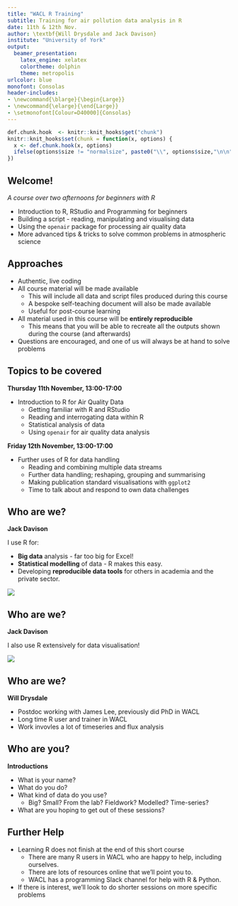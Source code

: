 ```yaml
---
title: "WACL R Training"
subtitle: Training for air pollution data analysis in R
date: 11th & 12th Nov.
author: \textbf{Will Drysdale and Jack Davison}
institute: "University of York"
output: 
  beamer_presentation: 
    latex_engine: xelatex
    colortheme: dolphin
    theme: metropolis
urlcolor: blue
monofont: Consolas
header-includes:
- \newcommand{\blarge}{\begin{Large}}
- \newcommand{\elarge}{\end{Large}}
- \setmonofont[Colour=D40000]{Consolas}
---
```


```r
def.chunk.hook  <- knitr::knit_hooks$get("chunk")
knitr::knit_hooks$set(chunk = function(x, options) {
  x <- def.chunk.hook(x, options)
  ifelse(options$size != "normalsize", paste0("\\", options$size,"\n\n", x, "\n\n \\normalsize"), x)
})
```


## Welcome!

*A course over two afternoons for beginners with R*

- Introduction to R, RStudio and Programming for beginners
- Building a script - reading, manipulating and visualising data
- Using the `openair` package for processing air quality data
- More advanced tips & tricks to solve common problems in atmospheric science

## Approaches

- Authentic, live coding
- All course material will be made available
  - This will include all data and script files produced during this course
  - A bespoke self-teaching document will also be made available
  - Useful for post-course learning
- All material used in this course will be **entirely reproducible**
  - This means that you will be able to recreate all the outputs shown
    during the course (and afterwards)
- Questions are encouraged, and one of us will always be at hand to solve problems

## Topics to be covered 

**Thursday 11th November, 13:00-17:00**

- Introduction to R for Air Quality Data
  - Getting familiar with R and RStudio
  - Reading and interrogating data within R
  - Statistical analysis of data
  - Using `openair` for air quality data analysis
  
**Friday 12th November, 13:00-17:00**

- Further uses of R for data handling
  - Reading and combining multiple data streams
  - Further data handling; reshaping, grouping and summarising
  - Making publication standard visualisations with `ggplot2`
  - Time to talk about and respond to own data challenges

## Who are we?

**Jack Davison**

I use R for:

-  **Big data** analysis - far too big for Excel!
-  **Statistical modelling** of data - R makes this easy.
-  Developing **reproducible data tools** for others in academia and the private sector.

![](jack-gramsper.png)

## Who are we?

**Jack Davison**

I also use R extensively for data visualisation!

![](jack-tt_banner.png)

## Who are we?

**Will Drysdale**

- Postdoc working with James Lee, previously did PhD in WACL
- Long time R user and trainer in WACL
- Work invovles a lot of timeseries and flux analysis

## Who are you?

**Introductions**

- What is your name?
- What do you do?
- What kind of data do you use?
  - Big? Small? From the lab? Fieldwork? Modelled? Time-series?
- What are you hoping to get out of these sessions?

## Further Help

- Learning R does not finish at the end of this short course
  - There are many R users in WACL who are happy to help, including ourselves.
  - There are lots of resources online that we'll point you to.
  - WACL has a programming Slack channel for help with R & Python.

- If there is interest, we'll look to do shorter sessions on more specific problems